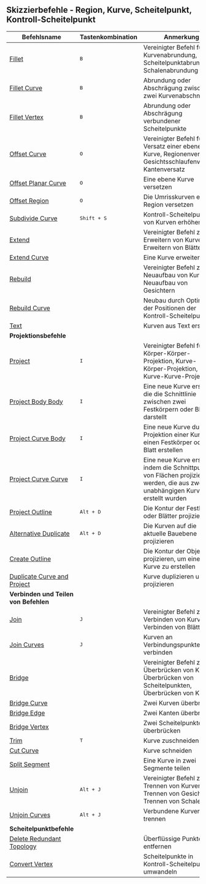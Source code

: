 ## Skizzierbefehle - Region, Kurve, Scheitelpunkt, Kontroll-Scheitelpunkt

| Befehlsname                                                      | Tastenkombination | Anmerkung                                                                                                       |
| ----------------------------------------------------------------- | -------------------- | ---------------------------------------------------------------------------------------------------------- |
| [Fillet](sketch/fillet)                                           | <kbd>B</kbd>         | Vereinigter Befehl für Kurvenabrundung, Scheitelpunktabrundung, Schalenabrundung                                     |
| [Fillet Curve](sketch/fillet-curve)                               | <kbd>B</kbd>         | Abrundung oder Abschrägung zwischen zwei Kurvenabschnitten                                                        |
| [Fillet Vertex](sketch/fillet-vertex)                             | <kbd>B</kbd>         | Abrundung oder Abschrägung verbundener Scheitelpunkte                                                      |
| [Offset Curve](sketch/offset-curve)                               | <kbd>O</kbd>         | Vereinigter Befehl für Versatz einer ebenen Kurve, Regionenversatz, Gesichtsschlaufenversatz, Kantenversatz |
| [Offset Planar Curve](sketch/offset-planar-curve)                 | <kbd>O</kbd>         | Eine ebene Kurve versetzen                                                                                     |
| [Offset Region](sketch/offset-region)                             | <kbd>O</kbd>         | Die Umrisskurven einer Region versetzen                                                                         |
| [Subdivide Curve](sketch/subdivide-curve)                         | <kbd>Shift + S</kbd> | Kontroll-Scheitelpunkte von Kurven erhöhen                                                                     |
| [Extend](sketch/extend)                                           |                      | Vereinigter Befehl zum Erweitern von Kurven, Erweitern von Blättern                                           |
| [Extend Curve](sketch/extend-curve)                               |                      | Eine Kurve erweitern                                                                                        |
| [Rebuild](sketch/rebuild)                                         |                      | Vereinigter Befehl zum Neuaufbau von Kurven, Neuaufbau von Gesichtern                                        |
| [Rebuild Curve](sketch/rebuild-curve)                             |                      | Neubau durch Optimieren der Positionen der Kontroll-Scheitelpunkte                                           |
| [Text](sketch/text)                                               |                      | Kurven aus Text erstellen                                                                                   |
| **Projektionsbefehle**                                            |                      |                                                                                                            |
| [Project](sketch/project)                                         | <kbd>I</kbd>         | Vereinigter Befehl für Körper-Körper-Projektion, Kurve-Körper-Projektion, Kurve-Kurve-Projektion             |
| [Project Body Body](sketch/project-body-body)                     | <kbd>I</kbd>         | Eine neue Kurve erstellen, die die Schnittlinie zwischen zwei Festkörpern oder Blättern darstellt           |
| [Project Curve Body](sketch/project-curve-body)                   | <kbd>I</kbd>         | Eine neue Kurve durch Projektion einer Kurve auf einen Festkörper oder ein Blatt erstellen                   |
| [Project Curve Curve](sketch/project-curve-curve)                 | <kbd>I</kbd>         | Eine neue Kurve erstellen, indem die Schnittpunkte von Flächen projiziert werden, die aus zwei unabhängigen Kurven erstellt wurden |
| [Project Outline](sketch/project-outline)                         | <kbd>Alt + D</kbd>   | Die Kontur der Festkörper oder Blätter projizieren                                                          |
| [Alternative Duplicate](sketch/alternative-duplicate)             | <kbd>Alt + D</kbd>   | Die Kurven auf die aktuelle Bauebene projizieren                                                            |
| [Create Outline](sketch/create-outline)                           |                      | Die Kontur der Objekte projizieren, um eine 3D-Kurve zu erstellen                                           |
| [Duplicate Curve and Project](sketch/duplicate-curve-and-project) |                      | Kurve duplizieren und projizieren                                                                           |
| **Verbinden und Teilen von Befehlen**                             |                      |                                                                                                            |
| [Join](sketch/join)                                               | <kbd>J</kbd>         | Vereinigter Befehl zum Verbinden von Kurven, Verbinden von Blättern                                        |
| [Join Curves](sketch/join-curves)                                 | <kbd>J</kbd>         | Kurven an Verbindungspunkten verbinden                                                                      |
| [Bridge](sketch/bridge)                                           |                      | Vereinigter Befehl zum Überbrücken von Kurven, Überbrücken von Scheitelpunkten, Überbrücken von Kanten      |
| [Bridge Curve](sketch/bridge-curve)                               |                      | Zwei Kurven überbrücken                                                                                     |
| [Bridge Edge](sketch/bridge-edge)                                 |                      | Zwei Kanten überbrücken                                                                                     |
| [Bridge Vertex](sketch/bridge-vertex)                             |                      | Zwei Scheitelpunkte überbrücken                                                                             |
| [Trim](sketch/trim)                                               | <kbd>T</kbd>         | Kurve zuschneiden                                                                                          |
| [Cut Curve](sketch/cut-curve)                                     |                      | Kurve schneiden                                                                                            |
| [Split Segment](sketch/split-segment)                             |                      | Eine Kurve in zwei Segmente teilen                                                                         |
| [Unjoin](sketch/unjoin)                                           | <kbd>Alt + J</kbd>   | Vereinigter Befehl zum Trennen von Kurven, Trennen von Gesichtern, Trennen von Schalen                      |
| [Unjoin Curves](sketch/unjoin-curve)                              | <kbd>Alt + J</kbd>   | Verbundene Kurven trennen                                                                                   |
| **Scheitelpunktbefehle**                                          |                      |                                                                                                            |
| [Delete Redundant Topology](sketch/delete-redundant-topology)     |                      | Überflüssige Punkte entfernen                                                                              |
| [Convert Vertex](sketch/convert-vertex)                           |                      | Scheitelpunkte in Kontroll-Scheitelpunkte umwandeln                                                        |
